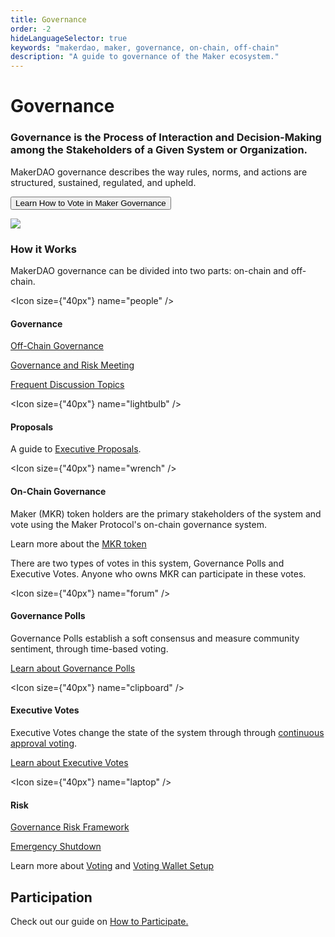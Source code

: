 ```yaml
---
title: Governance
order: -2
hideLanguageSelector: true
keywords: "makerdao, maker, governance, on-chain, off-chain"
description: "A guide to governance of the Maker ecosystem."
---
```


# Governance

<InfoBlock>

<Box>

### Governance is the Process of Interaction and Decision-Making among the Stakeholders of a Given System or Organization.

MakerDAO governance describes the way rules, norms, and actions are structured, sustained, regulated, and upheld.

<Button to="/learn/governance/how-voting-works/"> Learn How to Vote in Maker Governance </Button>

</Box>

<Image src="/images/Mark_maker@4x.png" />

</InfoBlock>

### How it Works

MakerDAO governance can be divided into two parts: on-chain and off-chain.

<Chocolate>

<Box>

<Icon size={"40px"} name="people" />

#### Governance

[Off-Chain Governance](/learn/governance/off-chain-gov/)

[Governance and Risk Meeting](/learn/governance/gov-risk-framework/)

[Frequent Discussion Topics](/learn/governance/discussion/)

</Box>

<Box>

<Icon size={"40px"} name="lightbulb" />

#### Proposals

A guide to [Executive Proposals](/learn/governance/how-voting-works/#governance-polls-and-executive-votes).

</Box>

<Box>

<Icon size={"40px"} name="wrench" />

#### On-Chain Governance

Maker (MKR) token holders are the primary stakeholders of the system and vote using the Maker Protocol's on-chain governance system.

<CTA>

Learn more about the [MKR token](https://community-development.makerdao.com/makerdao-mcd-faqs/faqs/mkr-token)

</CTA>

There are two types of votes in this system, Governance Polls and Executive Votes. Anyone who owns MKR can participate in these votes.

</Box>

</Chocolate>

<Chocolate>

<Box>

<Icon size={"40px"} name="forum" />

#### Governance Polls

Governance Polls establish a soft consensus and measure community sentiment, through time-based voting.

[Learn about Governance Polls](/learn/governance/how-voting-works#governance-polls-and-executive-votes)

</Box>

<Box>

<Icon size={"40px"} name="clipboard" />

#### Executive Votes

Executive Votes change the state of the system through through [continuous approval voting](/learn/governance/how-voting-works#continuous-approval-voting).

[Learn about Executive Votes](/learn/governance/how-voting-works#governance-polls-and-executive-vote)

</Box>

<Box>

<Icon size={"40px"} name="laptop" />

#### Risk

[Governance Risk Framework](/learn/governance/gov-risk-framework/)

[Emergency Shutdown](/learn/governance/emergency-shutdown/)

</Box>

</Chocolate>

<CTA>

Learn more about [Voting](/learn/governance/how-voting-works/) and [Voting Wallet Setup](/learn/governance/voting-setup/)

</CTA>



## Participation

<CTA>

Check out our guide on [How to Participate.](/learn/governance/participate/)

</CTA>

